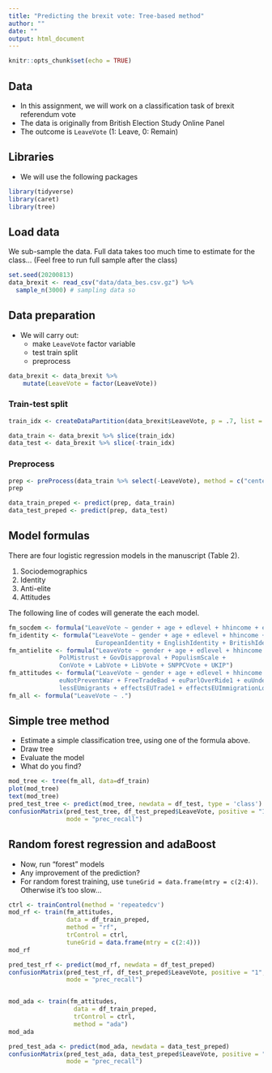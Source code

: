 ```yaml
---
title: "Predicting the brexit vote: Tree-based method"
author: ""
date: ""
output: html_document
---
```


```r
knitr::opts_chunk$set(echo = TRUE)
```

## Data

- In this assignment, we will work on a classification task of brexit referendum vote
- The data is originally from British Election Study Online Panel
- The outcome is `LeaveVote` (1: Leave, 0: Remain)

## Libraries

- We will use the following packages

```r
library(tidyverse)
library(caret)
library(tree)
```

## Load data

We sub-sample the data. Full data takes too much time to estimate for the class... (Feel free to run full sample after the class)

```r
set.seed(20200813)
data_brexit <- read_csv("data/data_bes.csv.gz") %>%
  sample_n(3000) # sampling data so
```


## Data preparation

- We will carry out:
  - make `LeaveVote` factor variable
  - test train split
  - preprocess


```r
data_brexit <- data_brexit %>%
    mutate(LeaveVote = factor(LeaveVote))
```

### Train-test split

```r
train_idx <- createDataPartition(data_brexit$LeaveVote, p = .7, list = F) 

data_train <- data_brexit %>% slice(train_idx)
data_test <- data_brexit %>% slice(-train_idx)
```

### Preprocess

```r
prep <- preProcess(data_train %>% select(-LeaveVote), method = c("center", "scale"))
prep

data_train_preped <- predict(prep, data_train)
data_test_preped <- predict(prep, data_test)

```

## Model formulas

There are four logistic regression models  in the manuscript (Table 2).

1. Sociodemographics
2. Identity
3. Anti-elite
4. Attitudes

The following line of codes will generate the each model. 

```r
fm_socdem <- formula("LeaveVote ~ gender + age + edlevel + hhincome + econPersonalRetro1")
fm_identity <- formula("LeaveVote ~ gender + age + edlevel + hhincome + 
                        EuropeanIdentity + EnglishIdentity + BritishIdentity")
fm_antielite <- formula("LeaveVote ~ gender + age + edlevel + hhincome + 
              PolMistrust + GovDisapproval + PopulismScale + 
              ConVote + LabVote + LibVote + SNPPCVote + UKIP")
fm_attitudes <- formula("LeaveVote ~ gender + age + edlevel + hhincome + euUKNotRich + 
              euNotPreventWar + FreeTradeBad + euParlOverRide1 + euUndermineIdentity1 + 
              lessEUmigrants + effectsEUTrade1 + effectsEUImmigrationLower")
fm_all <- formula("LeaveVote ~ .")

```


## Simple tree method

- Estimate a simple classification tree, using one of the formula above. 
- Draw tree
- Evaluate the model
- What do you find?

```r

mod_tree <- tree(fm_all, data=df_train)
plot(mod_tree)
text(mod_tree)
pred_test_tree <- predict(mod_tree, newdata = df_test, type = 'class') 
confusionMatrix(pred_test_tree, df_test_preped$LeaveVote, positive = "1", 
                mode = "prec_recall")
```

## Random forest regression and adaBoost

- Now, run "forest" models
- Any improvement of the prediction?
- For random forest training, use `tuneGrid = data.frame(mtry = c(2:4))`. Otherwise it's too slow...

```r
ctrl <- trainControl(method = 'repeatedcv')
mod_rf <- train(fm_attitudes,
                data = df_train_preped, 
                method = "rf", 
                trControl = ctrl, 
                tuneGrid = data.frame(mtry = c(2:4)))
mod_rf

pred_test_rf <- predict(mod_rf, newdata = df_test_preped)
confusionMatrix(pred_test_rf, df_test_preped$LeaveVote, positive = "1", 
                mode = "prec_recall")


mod_ada <- train(fm_attitudes,
                  data = df_train_preped, 
                  trControl = ctrl, 
                  method = "ada")
mod_ada

pred_test_ada <- predict(mod_ada, newdata = data_test_preped)
confusionMatrix(pred_test_ada, data_test_preped$LeaveVote, positive = "1", 
                mode = "prec_recall")

```
